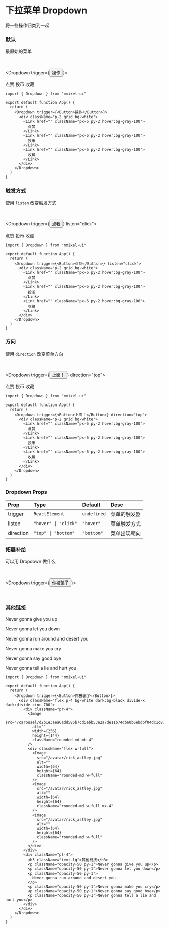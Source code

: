 
# 下拉菜单 Dropdown

将一些操作归类到一起

### 默认

最原始的菜单

<br />

<Dropdown trigger={<Button>操作</Button>}>
  <div className="p-2 grid bg-white">
    <Link href="" className="px-6 py-2 hover:bg-gray-100">
      点赞
    </Link>
    <Link href="" className="px-6 py-2 hover:bg-gray-100">
      投币
    </Link>
    <Link href="" className="px-6 py-2 hover:bg-gray-100">
      收藏
    </Link>
  </div>
</Dropdown>

```tsx copy
import { Dropdown } from "mmixel-ui"

export default function App() {
  return (
    <Dropdown trigger={<Button>操作</Button>}>
      <div className="p-2 grid bg-white">
        <Link href="" className="px-6 py-2 hover:bg-gray-100">
          点赞
        </Link>
        <Link href="" className="px-6 py-2 hover:bg-gray-100">
          投币
        </Link>
        <Link href="" className="px-6 py-2 hover:bg-gray-100">
          收藏
        </Link>
      </div>
    </Dropdown>
  )
}
```

### 触发方式

使用 `listen` 改变触发方式

<br />

<Dropdown trigger={<Button>点我</Button>} listen="click">
  <div className="p-2 grid bg-white">
    <Link href="" className="px-6 py-2 hover:bg-gray-100">
      点赞
    </Link>
    <Link href="" className="px-6 py-2 hover:bg-gray-100">
      投币
    </Link>
    <Link href="" className="px-6 py-2 hover:bg-gray-100">
      收藏
    </Link>
  </div>
</Dropdown>

```tsx copy
import { Dropdown } from "mmixel-ui"

export default function App() {
  return (
    <Dropdown trigger={<Button>点我</Button>} listen="click">
      <div className="p-2 grid bg-white">
        <Link href="" className="px-6 py-2 hover:bg-gray-100">
          点赞
        </Link>
        <Link href="" className="px-6 py-2 hover:bg-gray-100">
          投币
        </Link>
        <Link href="" className="px-6 py-2 hover:bg-gray-100">
          收藏
        </Link>
      </div>
    </Dropdown>
  )
}
```

### 方向

使用 `direction` 改变菜单方向

<br />

<Dropdown trigger={<Button>上面！</Button>} direction="top">
  <div className="p-2 grid bg-white">
    <Link href="" className="px-6 py-2 hover:bg-gray-100">
      点赞
    </Link>
    <Link href="" className="px-6 py-2 hover:bg-gray-100">
      投币
    </Link>
    <Link href="" className="px-6 py-2 hover:bg-gray-100">
      收藏
    </Link>
  </div>
</Dropdown>

```tsx copy
import { Dropdown } from "mmixel-ui"

export default function App() {
  return (
    <Dropdown trigger={<Button>上面！</Button>} direction="top">
      <div className="p-2 grid bg-white">
        <Link href="" className="px-6 py-2 hover:bg-gray-100">
          点赞
        </Link>
        <Link href="" className="px-6 py-2 hover:bg-gray-100">
          投币
        </Link>
        <Link href="" className="px-6 py-2 hover:bg-gray-100">
          收藏
        </Link>
      </div>
    </Dropdown>
  )
}
```

### Dropdown Props

| Prop      | Type                 | Default     | Desc         |
| :-------- | :------------------- | :---------- | :----------- |
| trigger   | `ReactElement`       | `undefined` | 菜单的触发器 |
| listen    | `"hover" \| "click"` | `"hover"`   | 菜单触发方式 |
| direction | `"top" \| "bottom"`  | `"bottom"`  | 菜单出现朝向 |

### 拓展补给

可以用 Dropdown 做什么

<br />

<Dropdown trigger={<Button>你被骗了</Button>}>
  <div className="flex p-4 bg-white dark:bg-black divide-x dark:divide-zinc-700">
    <div className="pr-4">
      <Image
        src="/carousel/d2b1e3aea6add585b7cd5ebb53e2a7de11b74db60b6ebdbf04dc1c81ef2ed633.png"
        alt=""
        width={256}
        height={144}
        className="rounded-md mb-4"
      />
      <div className="flex w-full">
        <Image
          src="/avatar/rick_astley.jpg"
          alt=""
          width={64}
          height={64}
          className="rounded-md w-full"
        />
        <Image
          src="/avatar/rick_astley.jpg"
          alt=""
          width={64}
          height={64}
          className="rounded-md w-full mx-4"
        />
        <Image
          src="/avatar/rick_astley.jpg"
          alt=""
          width={64}
          height={64}
          className="rounded-md w-full"
        />
      </div>
    </div>
    <div className="pl-4">
      <h3 className="text-lg">其他链接</h3>
      <p className="opacity-50 py-1">Never gonna give you up</p>
      <p className="opacity-50 py-1">Never gonna let you down</p>
      <p className="opacity-50 py-1">Never gonna run around and desert you</p>
      <p className="opacity-50 py-1">Never gonna make you cry</p>
      <p className="opacity-50 py-1">Never gonna say good bye</p>
      <p className="opacity-50 py-1">Never gonna tell a lie and hurt you</p>
    </div>
  </div>
</Dropdown>

```tsx copy
import { Dropdown } from "mmixel-ui"

export default function App() {
  return (
    <Dropdown trigger={<Button>你被骗了</Button>}>
      <div className="flex p-4 bg-white dark:bg-black divide-x dark:divide-zinc-700">
        <div className="pr-4">
          <Image
            src="/carousel/d2b1e3aea6add585b7cd5ebb53e2a7de11b74db60b6ebdbf04dc1c81ef2ed633.png"
            alt=""
            width={256}
            height={144}
            className="rounded-md mb-4"
          />
          <div className="flex w-full">
            <Image
              src="/avatar/rick_astley.jpg"
              alt=""
              width={64}
              height={64}
              className="rounded-md w-full"
            />
            <Image
              src="/avatar/rick_astley.jpg"
              alt=""
              width={64}
              height={64}
              className="rounded-md w-full mx-4"
            />
            <Image
              src="/avatar/rick_astley.jpg"
              alt=""
              width={64}
              height={64}
              className="rounded-md w-full"
            />
          </div>
        </div>
        <div className="pl-4">
          <h3 className="text-lg">其他链接</h3>
          <p className="opacity-50 py-1">Never gonna give you up</p>
          <p className="opacity-50 py-1">Never gonna let you down</p>
          <p className="opacity-50 py-1">
            Never gonna run around and desert you
          </p>
          <p className="opacity-50 py-1">Never gonna make you cry</p>
          <p className="opacity-50 py-1">Never gonna say good bye</p>
          <p className="opacity-50 py-1">Never gonna tell a lie and hurt you</p>
        </div>
      </div>
    </Dropdown>
  )
}
```
